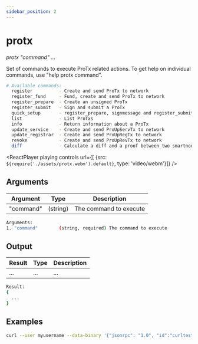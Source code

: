 ```yaml
---
sidebar_position: 2
---
```


# protx

*protx "command" ...*

Set of commands to execute ProTx related actions.
To get help on individual commands, use "help protx command".

```bash
# Available commands:
  register          - Create and send ProTx to network
  register_fund     - Fund, create and send ProTx to network
  register_prepare  - Create an unsigned ProTx
  register_submit   - Sign and submit a ProTx
  quick_setup       - register_prepare, signmessage and register_submit in one command
  list              - List ProTxs
  info              - Return information about a ProTx
  update_service    - Create and send ProUpServTx to network
  update_registrar  - Create and send ProUpRegTx to network
  revoke            - Create and send ProUpRevTx to network
  diff              - Calculate a diff and a proof between two smartnode lists
```

<ReactPlayer playing controls url={[
    {src: `${require('./assets/protx.webm').default}`, type: 'video/webm'}]} />


## Arguments

| Argument | Type | Description |
|--|--|--|
| "command" | (string) | The command to execute |

```bash
Arguments:
1. "command"        (string, required) The command to execute
```

## Output

| Result | Type | Description |
|--|--|--|
| ... | ... | ... |

```bash
Result:
{
  ...
}
```

## Examples

```bash
curl --user myusername --data-binary '{"jsonrpc": "1.0", "id":"curltest", "method": "bls", "params": [raptoreum+net] }' -H 'content-type: text/plain;' http://127.0.0.1:9998/
```
